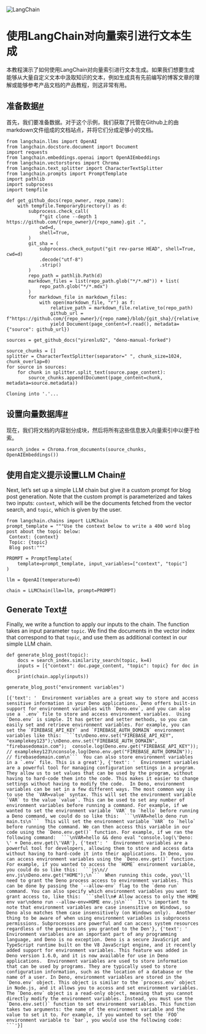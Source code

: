 

<Head>
  <script>
    {
      `(function() {
         var _hmt = _hmt || [];
(function() {
  var hm = document.createElement("script");
  hm.src = "https://hm.baidu.com/hm.js?e60fb290e204e04c5cb6f79b0ac1e697";
  var s = document.getElementsByTagName("script")[0]; 
  s.parentNode.insertBefore(hm, s);
})();
       })();`
    }
  </script>
</Head>

![LangChain](https://pica.zhimg.com/50/v2-56e8bbb52aa271012541c1fe1ceb11a2_r.gif)




使用LangChain对向量索引进行文本生成
=================

本教程演示了如何使用LangChain对向量索引进行文本生成。如果我们想要生成能够从大量自定义文本中汲取知识的文本，例如生成具有先前编写的博客文章的理解或能够参考产品文档的产品教程，则这非常有用。

准备数据[#](#prepare-data "本标题的永久链接")
---------------------------------

首先，我们要准备数据。对于这个示例，我们获取了托管在Github上的由markdown文件组成的文档站点，并将它们分成足够小的文档。

```
from langchain.llms import OpenAI
from langchain.docstore.document import Document
import requests
from langchain.embeddings.openai import OpenAIEmbeddings
from langchain.vectorstores import Chroma
from langchain.text_splitter import CharacterTextSplitter
from langchain.prompts import PromptTemplate
import pathlib
import subprocess
import tempfile

```

```
def get_github_docs(repo_owner, repo_name):
    with tempfile.TemporaryDirectory() as d:
        subprocess.check_call(
            f"git clone --depth 1 https://github.com/{repo_owner}/{repo_name}.git .",
            cwd=d,
            shell=True,
        )
        git_sha = (
            subprocess.check_output("git rev-parse HEAD", shell=True, cwd=d)
            .decode("utf-8")
            .strip()
        )
        repo_path = pathlib.Path(d)
        markdown_files = list(repo_path.glob("*/*.md")) + list(
            repo_path.glob("*/*.mdx")
        )
        for markdown_file in markdown_files:
            with open(markdown_file, "r") as f:
                relative_path = markdown_file.relative_to(repo_path)
                github_url = f"https://github.com/{repo_owner}/{repo_name}/blob/{git_sha}/{relative_path}"
                yield Document(page_content=f.read(), metadata={"source": github_url})

sources = get_github_docs("yirenlu92", "deno-manual-forked")

source_chunks = []
splitter = CharacterTextSplitter(separator=" ", chunk_size=1024, chunk_overlap=0)
for source in sources:
    for chunk in splitter.split_text(source.page_content):
        source_chunks.append(Document(page_content=chunk, metadata=source.metadata))

```

```
Cloning into '.'...

```

设置向量数据库[#](#set-up-vector-db "本标题的永久链接")
----------------------------------------

现在，我们将文档的内容划分成块，然后将所有这些信息放入向量索引中以便于检索。

```
search_index = Chroma.from_documents(source_chunks, OpenAIEmbeddings())

```

使用自定义提示设置LLM Chain[#](#set-up-llm-chain-with-custom-prompt "本标题的永久链接")
----------------------------------------------------------------------

Next, let’s set up a simple LLM chain but give it a custom prompt for blog post generation. Note that the custom prompt is parameterized and takes two inputs: `context`, which will be the documents fetched from the vector search, and `topic`, which is given by the user.

```
from langchain.chains import LLMChain
prompt_template = """Use the context below to write a 400 word blog post about the topic below:
 Context: {context}
 Topic: {topic}
 Blog post:"""

PROMPT = PromptTemplate(
    template=prompt_template, input_variables=["context", "topic"]
)

llm = OpenAI(temperature=0)

chain = LLMChain(llm=llm, prompt=PROMPT)

```

Generate Text[#](#generate-text "Permalink to this headline")
-------------------------------------------------------------

Finally, we write a function to apply our inputs to the chain. The function takes an input parameter `topic`. We find the documents in the vector index that correspond to that `topic`, and use them as additional context in our simple LLM chain.

```
def generate_blog_post(topic):
    docs = search_index.similarity_search(topic, k=4)
    inputs = [{"context": doc.page_content, "topic": topic} for doc in docs]
    print(chain.apply(inputs))

```

```
generate_blog_post("environment variables")

```

```
[{'text': '  Environment variables are a great way to store and access sensitive information in your Deno applications. Deno offers built-in support for environment variables with `Deno.env`, and you can also use a `.env` file to store and access environment variables.  Using `Deno.env` is simple. It has getter and setter methods, so you can easily set and retrieve environment variables. For example, you can set the `FIREBASE_API_KEY` and `FIREBASE_AUTH_DOMAIN` environment variables like this:  ```ts\nDeno.env.set("FIREBASE_API_KEY", "examplekey123");\nDeno.env.set("FIREBASE_AUTH_DOMAIN", "firebasedomain.com");  console.log(Deno.env.get("FIREBASE_API_KEY")); // examplekey123\nconsole.log(Deno.env.get("FIREBASE_AUTH_DOMAIN")); // firebasedomain.com\n```  You can also store environment variables in a `.env` file. This is a great'}, {'text': '  Environment variables are a powerful tool for managing configuration settings in a program. They allow us to set values that can be used by the program, without having to hard-code them into the code. This makes it easier to change settings without having to modify the code.  In Deno, environment variables can be set in a few different ways. The most common way is to use the `VAR=value` syntax. This will set the environment variable `VAR` to the value `value`. This can be used to set any number of environment variables before running a command. For example, if we wanted to set the environment variable `VAR` to `hello` before running a Deno command, we could do so like this:  ```\nVAR=hello deno run main.ts\n```  This will set the environment variable `VAR` to `hello` before running the command. We can then access this variable in our code using the `Deno.env.get()` function. For example, if we ran the following command:  ```\nVAR=hello && deno eval "console.log(\'Deno: \' + Deno.env.get(\'VAR'}, {'text': '  Environment variables are a powerful tool for developers, allowing them to store and access data without having to hard-code it into their applications. In Deno, you can access environment variables using the `Deno.env.get()` function.  For example, if you wanted to access the `HOME` environment variable, you could do so like this:  ```js\n// env.js\nDeno.env.get("HOME");\n```  When running this code, you\'ll need to grant the Deno process access to environment variables. This can be done by passing the `--allow-env` flag to the `deno run` command. You can also specify which environment variables you want to grant access to, like this:  ```shell\n# Allow access to only the HOME env var\ndeno run --allow-env=HOME env.js\n```  It\'s important to note that environment variables are case insensitive on Windows, so Deno also matches them case insensitively (on Windows only).  Another thing to be aware of when using environment variables is subprocess permissions. Subprocesses are powerful and can access system resources regardless of the permissions you granted to the Den'}, {'text': '  Environment variables are an important part of any programming language, and Deno is no exception. Deno is a secure JavaScript and TypeScript runtime built on the V8 JavaScript engine, and it recently added support for environment variables. This feature was added in Deno version 1.6.0, and it is now available for use in Deno applications.  Environment variables are used to store information that can be used by programs. They are typically used to store configuration information, such as the location of a database or the name of a user. In Deno, environment variables are stored in the `Deno.env` object. This object is similar to the `process.env` object in Node.js, and it allows you to access and set environment variables.  The `Deno.env` object is a read-only object, meaning that you cannot directly modify the environment variables. Instead, you must use the `Deno.env.set()` function to set environment variables. This function takes two arguments: the name of the environment variable and the value to set it to. For example, if you wanted to set the `FOO` environment variable to `bar`, you would use the following code:  ```'}]

```

